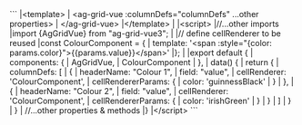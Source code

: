 <framework-specific-section frameworks="vue">
```
|&lt;template>
|     &lt;ag-grid-vue :columnDefs="columnDefs" ...other properties>
|     &lt;/ag-grid-vue>
|&lt;/template>
|
|&lt;script>
|//...other imports
|import {AgGridVue} from "ag-grid-vue3";
|
|// define cellRenderer to be reused
|const ColourComponent = {
|   template: '&lt;span :style="{color: params.color}">{{params.value}}&lt;/span>'
|};
|
|export default {
|  components: {
|      AgGridVue,
|      ColourComponent
|  },
|  data() {
|      return {
|          columnDefs: [
|              {
|                  headerName: "Colour 1",
|                  field: "value",
|                  cellRenderer: 'ColourComponent',
|                  cellRendererParams: {
|                       color: 'guinnessBlack'
|                  }
|              },
|              {
|                  headerName: "Colour 2",
|                  field: "value",
|                  cellRenderer: 'ColourComponent',     
|                  cellRendererParams: {
|                       color: 'irishGreen'
|                  }
|              }
|          ]
|      }
|  }
|  //...other properties & methods
|}
|&lt;/script>
```
</framework-specific-section>